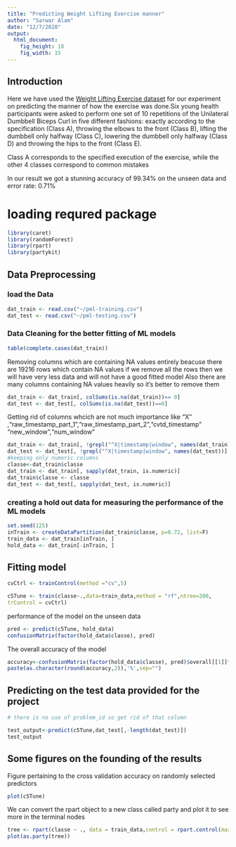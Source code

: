 ---
title: "Predicting Weight Lifting Exercise manner"
author: "Sarwar Alam"
date: "12/7/2020"
output:
  html_document:
    fig_height: 10
    fig_width: 15
---

## Introduction  
Here we have used the [Weight Lifting Exercise dataset](http://groupware.les.inf.puc-rio.br/har) for our experiment on predicting the manner of  how the exercise was done.Six young health participants were asked to perform one set of 10 repetitions of the Unilateral Dumbbell Biceps Curl in five different fashions: exactly according to the specification (Class A), throwing the elbows to the front (Class B), lifting the dumbbell only halfway (Class C), lowering the dumbbell only halfway (Class D) and throwing the hips to the front (Class E).

Class A corresponds to the specified execution of the exercise, while the other 4 classes correspond to common mistakes

In our result we got a stunning accuracy of 99.34% on the unseen data
and error rate: 0.71%


# loading requred package
```{r, cache = T,results='hide'}
library(caret)
library(randomForest)
library(rpart)
library(partykit)
```


## Data Preprocessing  


### load the Data

```{r, cache = T}
dat_train <- read.csv("~/pml-training.csv")
dat_test <- read.csv("~/pml-testing.csv")
```


### Data Cleaning for the better fitting of ML models

```{r,cache=T}
table(complete.cases(dat_train))
```
Removing columns which are containing NA values entirely beacuse there
are 19216 rows which contain NA values if we remove all the rows
then we will have very less data and will not have a good fitted model
Also there are many columns containing NA values heavily so it's better to
remove them
```{r, cache = T}
dat_train <- dat_train[, colSums(is.na(dat_train))== 0] 
dat_test <- dat_test[, colSums(is.na(dat_test))==0] 
```  


Getting rid of columns whcich are not much importance like
"X" ,"raw_timestamp_part_1","raw_timestamp_part_2","cvtd_timestamp"          "new_window","num_window"
```{r, cache = T}
dat_train <- dat_train[, !grepl("^X|timestamp|window", names(dat_train))]
dat_test <- dat_test[, !grepl("^X|timestamp|window", names(dat_test))]
#keeping only numeric columns
classe<-dat_train$classe
dat_train <- dat_train[, sapply(dat_train, is.numeric)]
dat_train$classe <- classe
dat_test <- dat_test[, sapply(dat_test, is.numeric)]
```


### creating a hold out data for measuring the performance of the ML models

```{r, cache = T}
set.seed(125) 
inTrain <- createDataPartition(dat_train$classe, p=0.72, list=F)
train_data <- dat_train[inTrain, ]
hold_data <- dat_train[-inTrain, ]
```

## Fitting model


```{r, cache = T}
cvCtrl <- trainControl(method ="cv",5)

c5Tune <- train(classe~.,data=train_data,method = "rf",ntree=200,
trControl = cvCtrl)
```



performance of the model on the unseen data  
```{r, cache = T}
pred <- predict(c5Tune, hold_data)
confusionMatrix(factor(hold_data$classe), pred)
```

The overall accuracy of the model
```{r, cache = T}
accuracy<-confusionMatrix(factor(hold_data$classe), pred)$overall[[1]]*100
paste(as.character(round(accuracy,2)),'%',sep="")
```


## Predicting on the test data provided for the project 

```{r, cache = T}
# there is no use of problem_id so get rid of that column

test_output<-predict(c5Tune,dat_test[,-length(dat_test)])
test_output

```  

## Some figures on the founding of the results

Figure pertaining to the cross validation accuracy on randomly selected predictors
```{r}
plot(c5Tune)
```


We can convert the rpart
object to a new class called party and plot it to see more in the terminal
nodes
```{r, cache = T}
tree <- rpart(classe ~ ., data = train_data,control = rpart.control(maxdepth = 4))
plot(as.party(tree))
```